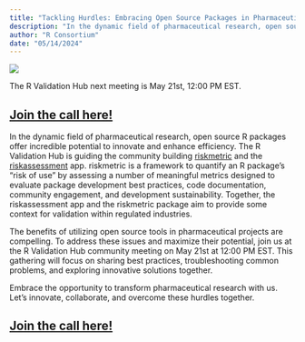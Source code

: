 ```yaml
---
title: "Tackling Hurdles: Embracing Open Source Packages in Pharmaceutical Research"
description: "In the dynamic field of pharmaceutical research, open source R packages offer incredible potential to innovate and enhance efficiency."
author: "R Consortium"
date: "05/14/2024"
---
```

![](R Validation Mini-Series Part 2.png)

The R Validation Hub next meeting is May 21st, 12:00 PM EST. 

## [Join the call here!](https://meet.google.com/pyz-drku-ayp) 

In the dynamic field of pharmaceutical research, open source R packages offer incredible potential to innovate and enhance efficiency. The R Validation Hub is guiding the community building [riskmetric](https://github.com/pharmar/riskmetric) and the [riskassessment](https://github.com/pharmar/riskassessment) app. riskmetric is a framework to quantify an R package’s “risk of use” by assessing a number of meaningful metrics designed to evaluate package development best practices, code documentation, community engagement, and development sustainability. Together, the riskassessment app and the riskmetric package aim to provide some context for validation within regulated industries. 

The benefits of utilizing open source tools in pharmaceutical projects are compelling. To address these issues and maximize their potential, join us at the R Validation Hub community meeting on May 21st at 12:00 PM EST. This gathering will focus on sharing best practices, troubleshooting common problems, and exploring innovative solutions together.

Embrace the opportunity to transform pharmaceutical research with us. Let’s innovate, collaborate, and overcome these hurdles together.

## [Join the call here!](https://meet.google.com/pyz-drku-ayp)
